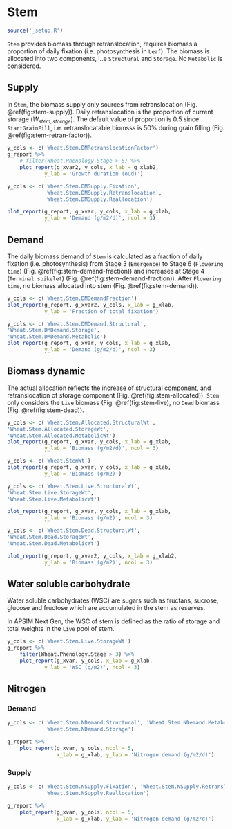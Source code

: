 # Stem {#cha:stem}

```r
source('_setup.R')
```


`Stem` provides biomass through retranslocation, requires biomass a proportion of daily fixation (i.e. photosynthesis in `Leaf`). The biomass is allocated into two components, i..e `Structural` and `Storage`. No `Metabolic` is considered.


## Supply {#sec:stem-supply}

In `Stem`, the biomass supply only sources from retranslocation (Fig. \@ref(fig:stem-supply)). Daily retranslocation is the proportion of current storage ($W_{stem, storage}$). The default value of proportion is 0.5 since `StartGrainFill`, i.e. retranslocatable biomsss is 50% during grain filling (Fig. \@ref(fig:stem-retran-factor)).


<div class="fig-input">
```r
y_cols <- c('Wheat.Stem.DMRetranslocationFactor')
g_report %>% 
    # filter(Wheat.Phenology.Stage > 5) %>% 
    plot_report(g_xvar2, y_cols, x_lab = g_xlab2,
            y_lab = 'Growth duration (oCd)')
```
</div>



<div class="fig-output">
```r
y_cols <- c('Wheat.Stem.DMSupply.Fixation',
            'Wheat.Stem.DMSupply.Retranslocation',
            'Wheat.Stem.DMSupply.Reallocation')

plot_report(g_report, g_xvar, y_cols, x_lab = g_xlab, 
            y_lab = 'Demand (g/m2/d)', ncol = 3)

```
</div>


## Demand {#sec:stem-demand}

The daily biomass demand of `Stem` is calculated as a fraction of daily fixation (i.e. photosynthesis) from Stage 3 (`Emergence`) to Stage 6 (`Flowering time`) (Fig. \@ref(fig:stem-demand-fraction)) and increases at Stage 4 (`Terminal spikelet`) (Fig. \@ref(fig:stem-demand-fraction)). After `Flowering time`, no biomass allocated into stem (Fig. \@ref(fig:stem-demand)).  

<div class="fig-input">
```r
y_cols <- c('Wheat.Stem.DMDemandFraction')
plot_report(g_report, g_xvar2, y_cols, x_lab = g_xlab, 
            y_lab = 'Fraction of total fixation')

```
</div>




<div class="fig-output">
```r
y_cols <- c('Wheat.Stem.DMDemand.Structural',
'Wheat.Stem.DMDemand.Storage',
'Wheat.Stem.DMDemand.Metabolic')
plot_report(g_report, g_xvar, y_cols, x_lab = g_xlab, 
            y_lab = 'Demand (g/m2/d)', ncol = 3)
```
</div>

## Biomass dynamic {#sec:stem-biomass}

The actual allocation reflects the increase of structural component, and retranslocation of storage component (Fig. \@ref(fig:stem-allocated)). `Stem` only considers the `Live` biomass (Fig. \@ref(fig:stem-live), no `Dead` biomass (Fig. \@ref(fig:stem-dead)).


<div class="fig-output">
```r
y_cols <- c('Wheat.Stem.Allocated.StructuralWt',
'Wheat.Stem.Allocated.StorageWt',
'Wheat.Stem.Allocated.MetabolicWt')
plot_report(g_report, g_xvar, y_cols, x_lab = g_xlab, 
            y_lab = 'Biomass (g/m2/d)', ncol = 3)

```
</div>


<div class="fig-output">
```r
y_cols <- c('Wheat.StemWt')
plot_report(g_report, g_xvar, y_cols, x_lab = g_xlab, 
            y_lab = 'Biomass (g/m2)')

```
</div>




<div class="fig-output">
```r
y_cols <- c('Wheat.Stem.Live.StructuralWt',
'Wheat.Stem.Live.StorageWt',
'Wheat.Stem.Live.MetabolicWt')

plot_report(g_report, g_xvar, y_cols, x_lab = g_xlab, 
            y_lab = 'Biomass (g/m2)', ncol = 3)

```
</div>


<div class="fig-output">
```r
y_cols <- c('Wheat.Stem.Dead.StructuralWt',
'Wheat.Stem.Dead.StorageWt',
'Wheat.Stem.Dead.MetabolicWt')

plot_report(g_report, g_xvar2, y_cols, x_lab = g_xlab2, 
            y_lab = 'Biomass (g/m2)', ncol = 3)

```
</div>


## Water soluble carbohydrate {#ses:stem-wsc}

Water soluble carbohydrates (WSC) are sugars such as fructans, sucrose, glucose and fructose which are accumulated in the stem as reserves.


In APSIM Next Gen, the WSC of stem is defined as the ratio of storage and total weights in the `Live` pool of stem.  

<div class="fig-output">
```r
y_cols <- c('Wheat.Stem.Live.StorageWt')
g_report %>% 
    filter(Wheat.Phenology.Stage > 3) %>% 
    plot_report(g_xvar, y_cols, x_lab = g_xlab, 
            y_lab = 'WSC (g/m2)', ncol = 3)

```
</div>


## Nitrogen {#sec:stem-nitrogen}

### Demand
<div class="fig-output">
```r
y_cols <- c('Wheat.Stem.NDemand.Structural', 'Wheat.Stem.NDemand.Metabolic',
            'Wheat.Stem.NDemand.Storage')

g_report %>% 
    plot_report(g_xvar, y_cols, ncol = 5,
                x_lab = g_xlab, y_lab = 'Nitrogen demand (g/m2/d)')

```
</div>

### Supply
<div class="fig-output">
```r
y_cols <- c('Wheat.Stem.NSupply.Fixation', 'Wheat.Stem.NSupply.Retranslocation',
            'Wheat.Stem.NSupply.Reallocation')

g_report %>% 
    plot_report(g_xvar, y_cols, ncol = 5,
                x_lab = g_xlab, y_lab = 'Nitrogen demand (g/m2/d)')

```
</div>

